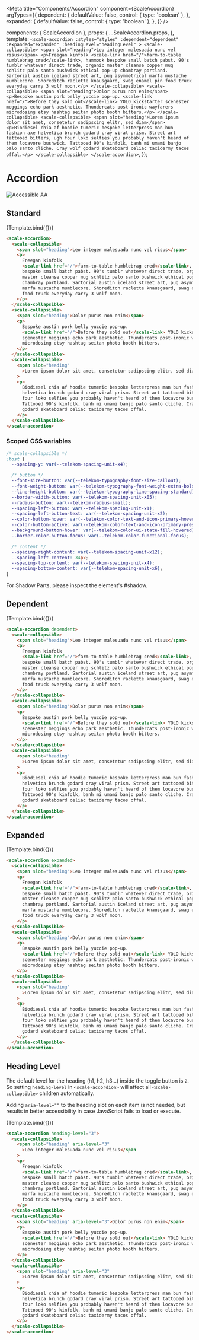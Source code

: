 
<Meta
  title="Components/Accordion"
  component={ScaleAccordion}
  argTypes={{
    dependent: {
      defaultValue: false,
      control: { type: 'boolean' },
    },
    expanded: {
      defaultValue: false,
      control: { type: 'boolean' },
    },
  }}
/>

  components: { ScaleAccordion },
  props: {
    ...ScaleAccordion.props,
  },
  template: `
    <scale-accordion
      :styles="styles"
      :dependent="dependent"
      :expanded="expanded"
      :headingLevel="headingLevel"
    >
      <scale-collapsible>
        <span slot="heading">Leo integer malesuada nunc vel risus</span>
        <p>Freegan kinfolk <scale-link href="/">farm-to-table humblebrag cred</scale-link>, hammock bespoke small batch pabst. 90's tumblr whatever direct trade, organic master cleanse copper mug schlitz palo santo bushwick ethical pop-up chambray portland. Sartorial austin iceland street art, pug asymmetrical marfa mustache mumblecore. Shoreditch raclette knausgaard, swag enamel pin food truck everyday carry 3 wolf moon.</p>
      </scale-collapsible>
      <scale-collapsible>
        <span slot="heading">Dolor purus non enim</span>
        <p>Bespoke austin pork belly yuccie pop-up. <scale-link href="/">Before they sold out</scale-link> YOLO kickstarter scenester meggings echo park aesthetic. Thundercats post-ironic wayfarers microdosing etsy hashtag seitan photo booth bitters.</p>
      </scale-collapsible>
      <scale-collapsible>
        <span slot="heading">Lorem ipsum dolor sit amet, consetetur sadipscing elitr, sed diam</span>
        <p>Biodiesel chia af hoodie tumeric bespoke letterpress man bun fashion axe helvetica brunch godard cray viral prism. Street art tattooed bitters, ugh four loko selfies you probably haven't heard of them locavore bushwick. Tattooed 90's kinfolk, banh mi umami banjo palo santo cliche. Cray wolf godard skateboard celiac taxidermy tacos offal.</p>
      </scale-collapsible>
    </scale-accordion>
  `,
});

<div
  style={{
    display: 'inline-flex',
    alignItems: 'center',
    justifyContent: 'space-between',
    width: '100%',
  }}
>
  <h1>Accordion</h1>
  <img src="assets/aa.png" alt="Accessible AA" />
</div>

## Standard

<Canvas withSource="none">
  <Story name="Standard">{Template.bind({})}</Story>
</Canvas>

<ArgsTable story="Standard" />

```html
<scale-accordion>
  <scale-collapsible>
    <span slot="heading">Leo integer malesuada nunc vel risus</span>
    <p>
      Freegan kinfolk
      <scale-link href="/">farm-to-table humblebrag cred</scale-link>, hammock
      bespoke small batch pabst. 90's tumblr whatever direct trade, organic
      master cleanse copper mug schlitz palo santo bushwick ethical pop-up
      chambray portland. Sartorial austin iceland street art, pug asymmetrical
      marfa mustache mumblecore. Shoreditch raclette knausgaard, swag enamel pin
      food truck everyday carry 3 wolf moon.
    </p>
  </scale-collapsible>
  <scale-collapsible>
    <span slot="heading">Dolor purus non enim</span>
    <p>
      Bespoke austin pork belly yuccie pop-up.
      <scale-link href="/">Before they sold out</scale-link> YOLO kickstarter
      scenester meggings echo park aesthetic. Thundercats post-ironic wayfarers
      microdosing etsy hashtag seitan photo booth bitters.
    </p>
  </scale-collapsible>
  <scale-collapsible>
    <span slot="heading"
      >Lorem ipsum dolor sit amet, consetetur sadipscing elitr, sed diam</span
    >
    <p>
      Biodiesel chia af hoodie tumeric bespoke letterpress man bun fashion axe
      helvetica brunch godard cray viral prism. Street art tattooed bitters, ugh
      four loko selfies you probably haven't heard of them locavore bushwick.
      Tattooed 90's kinfolk, banh mi umami banjo palo santo cliche. Cray wolf
      godard skateboard celiac taxidermy tacos offal.
    </p>
  </scale-collapsible>
</scale-accordion>
```

### Scoped CSS variables

```css
/* scale-collapsible */
:host {
  --spacing-y: var(--telekom-spacing-unit-x4);

  /* button */
  --font-size-button: var(--telekom-typography-font-size-callout);
  --font-weight-button: var(--telekom-typography-font-weight-extra-bold);
  --line-height-button: var(--telekom-typography-line-spacing-standard);
  --border-width-button: var(--telekom-spacing-unit-x05);
  --radius-button: var(--telekom-radius-small);
  --spacing-left-button: var(--telekom-spacing-unit-x1);
  --spacing-left-button-text: var(--telekom-spacing-unit-x2);
  --color-button-hover: var(--telekom-color-text-and-icon-primary-hovered);
  --color-button-active: var(--telekom-color-text-and-icon-primary-pressed);
  --background-button-hover: var(--telekom-color-ui-state-fill-hovered);
  --border-color-button-focus: var(--telekom-color-functional-focus);

  /* content */
  --spacing-right-content: var(--telekom-spacing-unit-x12);
  --spacing-left-content: 34px;
  --spacing-top-content: var(--telekom-spacing-unit-x4);
  --spacing-bottom-content: var(--telekom-spacing-unit-x6);
}
```

For Shadow Parts, please inspect the element's #shadow.

## Dependent

<Canvas withSource="none">
  <Story
    name="Dependent"
    args={{
      dependent: true,
    }}
  >
    {Template.bind({})}
  </Story>
</Canvas>

```html
<scale-accordion dependent>
  <scale-collapsible>
    <span slot="heading">Leo integer malesuada nunc vel risus</span>
    <p>
      Freegan kinfolk
      <scale-link href="/">farm-to-table humblebrag cred</scale-link>, hammock
      bespoke small batch pabst. 90's tumblr whatever direct trade, organic
      master cleanse copper mug schlitz palo santo bushwick ethical pop-up
      chambray portland. Sartorial austin iceland street art, pug asymmetrical
      marfa mustache mumblecore. Shoreditch raclette knausgaard, swag enamel pin
      food truck everyday carry 3 wolf moon.
    </p>
  </scale-collapsible>
  <scale-collapsible>
    <span slot="heading">Dolor purus non enim</span>
    <p>
      Bespoke austin pork belly yuccie pop-up.
      <scale-link href="/">Before they sold out</scale-link> YOLO kickstarter
      scenester meggings echo park aesthetic. Thundercats post-ironic wayfarers
      microdosing etsy hashtag seitan photo booth bitters.
    </p>
  </scale-collapsible>
  <scale-collapsible>
    <span slot="heading"
      >Lorem ipsum dolor sit amet, consetetur sadipscing elitr, sed diam</span
    >
    <p>
      Biodiesel chia af hoodie tumeric bespoke letterpress man bun fashion axe
      helvetica brunch godard cray viral prism. Street art tattooed bitters, ugh
      four loko selfies you probably haven't heard of them locavore bushwick.
      Tattooed 90's kinfolk, banh mi umami banjo palo santo cliche. Cray wolf
      godard skateboard celiac taxidermy tacos offal.
    </p>
  </scale-collapsible>
</scale-accordion>
```

## Expanded

<Canvas withSource="none">
  <Story
    name="Expanded"
    args={{
      expanded: true,
    }}
  >
    {Template.bind({})}
  </Story>
</Canvas>

```html
<scale-accordion expanded>
  <scale-collapsible>
    <span slot="heading">Leo integer malesuada nunc vel risus</span>
    <p>
      Freegan kinfolk
      <scale-link href="/">farm-to-table humblebrag cred</scale-link>, hammock
      bespoke small batch pabst. 90's tumblr whatever direct trade, organic
      master cleanse copper mug schlitz palo santo bushwick ethical pop-up
      chambray portland. Sartorial austin iceland street art, pug asymmetrical
      marfa mustache mumblecore. Shoreditch raclette knausgaard, swag enamel pin
      food truck everyday carry 3 wolf moon.
    </p>
  </scale-collapsible>
  <scale-collapsible>
    <span slot="heading">Dolor purus non enim</span>
    <p>
      Bespoke austin pork belly yuccie pop-up.
      <scale-link href="/">Before they sold out</scale-link> YOLO kickstarter
      scenester meggings echo park aesthetic. Thundercats post-ironic wayfarers
      microdosing etsy hashtag seitan photo booth bitters.
    </p>
  </scale-collapsible>
  <scale-collapsible>
    <span slot="heading"
      >Lorem ipsum dolor sit amet, consetetur sadipscing elitr, sed diam</span
    >
    <p>
      Biodiesel chia af hoodie tumeric bespoke letterpress man bun fashion axe
      helvetica brunch godard cray viral prism. Street art tattooed bitters, ugh
      four loko selfies you probably haven't heard of them locavore bushwick.
      Tattooed 90's kinfolk, banh mi umami banjo palo santo cliche. Cray wolf
      godard skateboard celiac taxidermy tacos offal.
    </p>
  </scale-collapsible>
</scale-accordion>
```

## Heading Level

The default level for the heading (h1, h2, h3…) inside the toggle button is `2`. So setting `heading-level` in `<scale-accordion>` will affect all `<scale-collapsible>` children automatically.

Adding `aria-level=""` to the heading slot on each item is not needed, but results in better accessibility in case JavaScript fails to load or execute.

<Canvas withSource="none">
  <Story
    name="Heading Level"
    args={{
      headingLevel: 3,
    }}
  >
    {Template.bind({})}
  </Story>
</Canvas>

```html
<scale-accordion heading-level="3">
  <scale-collapsible>
    <span slot="heading" aria-level="3"
      >Leo integer malesuada nunc vel risus</span
    >
    <p>
      Freegan kinfolk
      <scale-link href="/">farm-to-table humblebrag cred</scale-link>, hammock
      bespoke small batch pabst. 90's tumblr whatever direct trade, organic
      master cleanse copper mug schlitz palo santo bushwick ethical pop-up
      chambray portland. Sartorial austin iceland street art, pug asymmetrical
      marfa mustache mumblecore. Shoreditch raclette knausgaard, swag enamel pin
      food truck everyday carry 3 wolf moon.
    </p>
  </scale-collapsible>
  <scale-collapsible>
    <span slot="heading" aria-level="3">Dolor purus non enim</span>
    <p>
      Bespoke austin pork belly yuccie pop-up.
      <scale-link href="/">Before they sold out</scale-link> YOLO kickstarter
      scenester meggings echo park aesthetic. Thundercats post-ironic wayfarers
      microdosing etsy hashtag seitan photo booth bitters.
    </p>
  </scale-collapsible>
  <scale-collapsible>
    <span slot="heading" aria-level="3"
      >Lorem ipsum dolor sit amet, consetetur sadipscing elitr, sed diam</span
    >
    <p>
      Biodiesel chia af hoodie tumeric bespoke letterpress man bun fashion axe
      helvetica brunch godard cray viral prism. Street art tattooed bitters, ugh
      four loko selfies you probably haven't heard of them locavore bushwick.
      Tattooed 90's kinfolk, banh mi umami banjo palo santo cliche. Cray wolf
      godard skateboard celiac taxidermy tacos offal.
    </p>
  </scale-collapsible>
</scale-accordion>
```
